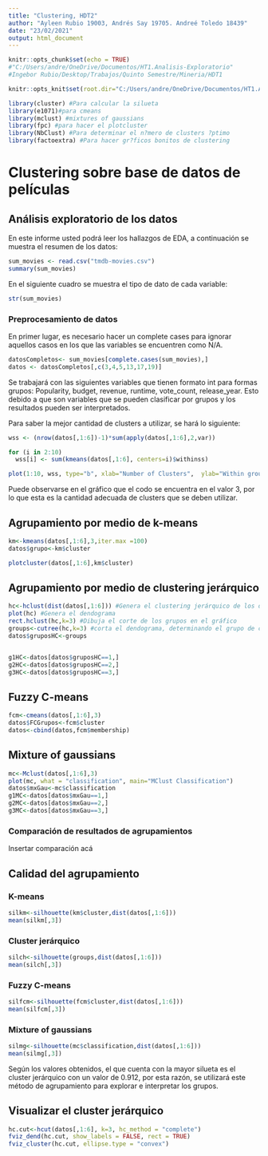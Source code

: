 ```yaml
---
title: "Clustering, HDT2"
author: "Ayleen Rubio 19003, Andrés Say 19705. Andreé Toledo 18439"
date: "23/02/2021"
output: html_document
---
```


```r
knitr::opts_chunk$set(echo = TRUE)
#"C:/Users/andre/OneDrive/Documentos/HT1.Analisis-Exploratorio"
#Ingebor Rubio/Desktop/Trabajos/Quinto Semestre/Mineria/HDT1

knitr::opts_knit$set(root.dir="C:/Users/andre/OneDrive/Documentos/HT1.Analisis-Exploratorio")

library(cluster) #Para calcular la silueta
library(e1071)#para cmeans
library(mclust) #mixtures of gaussians
library(fpc) #para hacer el plotcluster
library(NbClust) #Para determinar el n?mero de clusters ?ptimo
library(factoextra) #Para hacer gr?ficos bonitos de clustering

```

# Clustering sobre base de datos de películas  
## Análisis exploratorio de los datos
En este informe usted podrá leer los hallazgos de EDA, a continuación se muestra el resumen de los datos:

```r
sum_movies <- read.csv("tmdb-movies.csv")
summary(sum_movies)
```

En el siguiente cuadro se muestra el tipo de dato de cada variable:

```r
str(sum_movies)
```

### Preprocesamiento de datos  
En primer lugar, es necesario hacer un complete cases para ignorar aquellos casos en los que las variables se encuentren como N/A.

```r
datosCompletos<- sum_movies[complete.cases(sum_movies),]
datos <- datosCompletos[,c(3,4,5,13,17,19)]
```

Se trabajará con las siguientes variables que tienen formato int para formas grupos: Popularity, budget, revenue, runtime, vote_count, release_year. Esto debido a que son variables que se pueden clasificar por grupos y los resultados pueden ser interpretados.

Para saber la mejor cantidad de clusters a utilizar, se hará lo siguiente:
```r
wss <- (nrow(datos[,1:6])-1)*sum(apply(datos[,1:6],2,var))

for (i in 2:10) 
  wss[i] <- sum(kmeans(datos[,1:6], centers=i)$withinss)

plot(1:10, wss, type="b", xlab="Number of Clusters",  ylab="Within groups sum of squares")

```

Puede observarse en el gráfico que el codo se encuentra en el valor 3, por lo que esta es la cantidad adecuada de clusters que se deben utilizar.

## Agrupamiento por medio de k-means  
```r
km<-kmeans(datos[,1:6],3,iter.max =100)
datos$grupo<-km$cluster

plotcluster(datos[,1:6],km$cluster)

```

## Agrupamiento por medio de clustering jerárquico
```r
hc<-hclust(dist(datos[,1:6])) #Genera el clustering jerárquico de los datos
plot(hc) #Genera el dendograma
rect.hclust(hc,k=3) #Dibuja el corte de los grupos en el gráfico
groups<-cutree(hc,k=3) #corta el dendograma, determinando el grupo de cada fila
datos$gruposHC<-groups


g1HC<-datos[datos$gruposHC==1,]
g2HC<-datos[datos$gruposHC==2,]
g3HC<-datos[datos$gruposHC==3,]

```

## Fuzzy C-means
```r
fcm<-cmeans(datos[,1:6],3)
datos$FCGrupos<-fcm$cluster
datos<-cbind(datos,fcm$membership)

```

## Mixture of gaussians
```r
mc<-Mclust(datos[,1:6],3)
plot(mc, what = "classification", main="MClust Classification")
datos$mxGau<-mc$classification
g1MC<-datos[datos$mxGau==1,]
g2MC<-datos[datos$mxGau==2,]
g3MC<-datos[datos$mxGau==3,]
```

### Comparación de resultados de agrupamientos  
Insertar comparación acá

## Calidad del agrupamiento
### K-means
```r
silkm<-silhouette(km$cluster,dist(datos[,1:6]))
mean(silkm[,3])
```

### Cluster jerárquico
```r
silch<-silhouette(groups,dist(datos[,1:6]))
mean(silch[,3])

```

### Fuzzy C-means
```r
silfcm<-silhouette(fcm$cluster,dist(datos[,1:6]))
mean(silfcm[,3])
```

### Mixture of gaussians
```r
silmg<-silhouette(mc$classification,dist(datos[,1:6]))
mean(silmg[,3])
```

Según los valores obtenidos, el que cuenta con la mayor silueta es el cluster jerárquico con un valor de 0.912, por esta razón, se utilizará este método de agrupamiento para explorar e interpretar los grupos.

## Visualizar el cluster jerárquico
```r
hc.cut<-hcut(datos[,1:6], k=3, hc_method = "complete")
fviz_dend(hc.cut, show_labels = FALSE, rect = TRUE)
fviz_cluster(hc.cut, ellipse.type = "convex")
```

